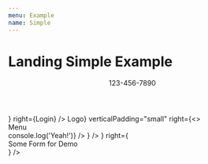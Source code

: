 ```yaml
---
menu: Example
name: Simple
---
```



# Landing Simple Example

<div style={{ border: '2px solid black' }}>
    <LandingThemeProvider value={{}}>
        <Header
            sticky
        >
            <Centered>
                <SeparatedColumn 
                    verticalPadding="small"
                    left={<div>123-456-7890</div>}
                    right={<a>Login</a>}
                />
            </Centered>
        </Header>
        <Block
            backgroundImage="https://cdn.pixabay.com/photo/2016/06/02/02/33/triangles-1430105_960_720.png"
        >
            <Centered>
                <SeparatedColumn 
                    left={<div style={{ color: 'white' }}>Logo</div>}
                    verticalPadding="small"
                    right={<>
                        <DropdownNavigateButton 
                            title="Product"
                            regularColor="white"
                        >
                            <div 
                                style={{
                                    width: '300px', 
                                    height: '400px', 
                                    backgroundColor: 'blue',
                                    color: 'white',
                                }}
                            >
                                Menu
                            </div>
                        </DropdownNavigateButton>
                        <NavigateButton 
                            title="Pricing"
                            regularColor="white"
                            onClick={() => console.log('Yeah!')}
                        />
                    </>}
                />
                <DoubleColumn
                    verticalPadding="large"
                    left={<MajorTitle
                        style={{
                            color: 'white',
                        }}
                        title="#1 Product of Something and Something else"
                        subtitle="Good and Bad, Best Feature, Worst Landing Page"
                    />}
                    right={<div 
                        style={{
                            height: '300px',
                            width: '100%',
                            backgroundColor: 'white',
                            display: 'flex',
                            justifyContent: 'center',
                            alignItems: 'center',
                        }}
                    >
                        Some Form for Demo
                    </div>}
                />
            </Centered>
        </Block>
        <Block>
            <Centered>
                <SingleColumn
                    verticalPadding="medium"
                    style={{
                        paddingBottom: '0px',
                    }}
                >
                    <MinorTitle
                        center
                        title="Here's What We Got!"
                        subtitle="This product is extremely good, that no good enough landing page worth it."
                    />
                </SingleColumn>
                <AutoFitGrid
                    verticalPadding="medium"
                    gridMinWidth="256px"
                    columnGap="16px"
                    rowGap="32px"
                >
                    <Feature 
                        title="Very Good Feature"
                        topping="👍"
                        description="This feature do stuff"
                        action="Learn More ->"
                    />
                    <Feature 
                        title="Very Good Feature"
                        topping="👍"
                        description="This feature do stuff"
                        action="Learn More ->"
                    />
                    <Feature 
                        title="Very Good Feature"
                        topping="👍"
                        description="This feature do stuff"
                        action="Learn More ->"
                    />
                    <Feature 
                        title="Very Good Feature"
                        topping="👍"
                        description="This feature do stuff"
                        action="Learn More ->"
                    />
                </AutoFitGrid>
                <SingleColumn
                    verticalPadding="medium"
                    center
                    style={{
                        paddingTop: '0px',
                    }}
                >
                    <RaisedButton
                        size="medium"
                        title="Learn More"
                        href="https://example.com"
                    />
                </SingleColumn>
            </Centered>
        </Block>
    </LandingThemeProvider>
</div>
